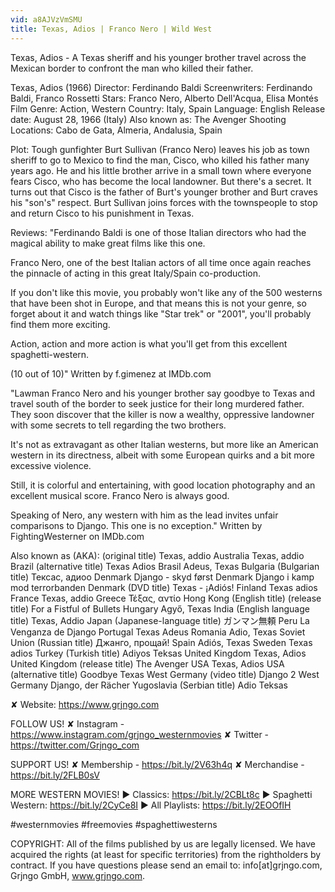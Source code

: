 ```yaml
---
vid: a8AJVzVmSMU
title: Texas, Adios | Franco Nero | Wild West
---
```


Texas, Adios - A Texas sheriff and his younger brother travel across the Mexican border to confront the man who killed their father.

Texas, Adios (1966)
Director: Ferdinando Baldi 
Screenwriters: Ferdinando Baldi, Franco Rossetti 
Stars: Franco Nero, Alberto Dell'Acqua, Elisa Montés
Film Genre: Action, Western 
Country: Italy, Spain
Language: English
Release date: August 28, 1966 (Italy)
Also known as: The Avenger
Shooting Locations: Cabo de Gata, Almeria, Andalusia, Spain

Plot:
Tough gunfighter Burt Sullivan (Franco Nero) leaves his job as town sheriff to go to Mexico to find the man, Cisco, who killed his father many years ago. He and his little brother arrive in a small town where everyone fears Cisco, who has become the local landowner. But there's a secret. It turns out that Cisco is the father of Burt's younger brother and Burt craves his "son's" respect. Burt Sullivan joins forces with the townspeople to stop and return Cisco to his punishment in Texas.

Reviews:
"Ferdinando Baldi is one of those Italian directors who had the magical ability to make great films like this one.

Franco Nero, one of the best Italian actors of all time once again reaches the pinnacle of acting in this great Italy/Spain co-production.

If you don't like this movie, you probably won't like any of the 500 westerns that have been shot in Europe, and that means this is not your genre, so forget about it and watch things like "Star trek" or "2001", you'll probably find them more exciting.

Action, action and more action is what you'll get from this excellent spaghetti-western.

(10 out of 10)" Written by f.gimenez at IMDb.com 

"Lawman Franco Nero and his younger brother say goodbye to Texas and travel south of the border to seek justice for their long murdered father. They soon discover that the killer is now a wealthy, oppressive landowner with some secrets to tell regarding the two brothers.

It's not as extravagant as other Italian westerns, but more like an American western in its directness, albeit with some European quirks and a bit more excessive violence.

Still, it is colorful and entertaining, with good location photography and an excellent musical score. Franco Nero is always good.

Speaking of Nero, any western with him as the lead invites unfair comparisons to Django. This one is no exception." Written by FightingWesterner on IMDb.com 

Also known as (AKA):
(original title) Texas, addio
Australia Texas, addio
Brazil (alternative title) Texas Adios
Brasil Adeus, Texas
Bulgaria (Bulgarian title) Тексас, адиоо
Denmark Django - skyd først
Denmark Django i kamp mod terrorbanden
Denmark (DVD title) Texas - ¡Adiós!
Finland Texas adios
France Texas, addio
Greece Τέξας, αντίο
Hong Kong (English title) (release title) For a Fistful of Bullets
Hungary Agyő, Texas
India (English language title) Texas, Addio
Japan (Japanese-language title) ガンマン無頼
Peru La Venganza de Django
Portugal Texas Adeus
Romania Adio, Texas
Soviet Union (Russian title) Джанго, прощай!
Spain Adiós, Texas
Sweden Texas adios
Turkey (Turkish title) Adiyos Teksas
United Kingdom Texas, Adios
United Kingdom (release title) The Avenger
USA Texas, Adios
USA (alternative title) Goodbye Texas
West Germany (video title) Django 2
West Germany Django, der Rächer
Yugoslavia (Serbian title) Adio Teksas

✘ Website: https://www.grjngo.com

FOLLOW US!
✘ Instagram - https://www.instagram.com/grjngo_westernmovies
✘ Twitter - https://twitter.com/Grjngo_com

SUPPORT US!
✘ Membership - https://bit.ly/2V63h4q
✘ Merchandise - https://bit.ly/2FLB0sV

MORE WESTERN MOVIES! 
► Classics: https://bit.ly/2CBLt8c 
► Spaghetti Western: https://bit.ly/2CyCe8I 
► All Playlists: https://bit.ly/2EOOfIH 

#westernmovies #freemovies #spaghettiwesterns

COPYRIGHT: All of the films published by us are legally licensed. We have acquired the rights (at least for specific territories) from the rightholders by contract. If you have questions please send an email to: info[at]grjngo.com, Grjngo GmbH, www.grjngo.com.